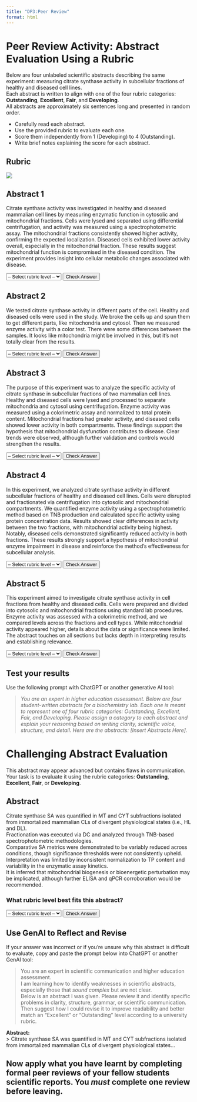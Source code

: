 ```yaml
---
title: "DP3:Peer Review"
format: html
---
```


# Peer Review Activity: Abstract Evaluation Using a Rubric

Below are four unlabeled scientific abstracts describing the same experiment: measuring citrate synthase activity in subcellular fractions of healthy and diseased cell lines.  
Each abstract is written to align with one of the four rubric categories: **Outstanding**, **Excellent**, **Fair**, and **Developing**.  
All abstracts are approximately six sentences long and presented in random order.

::: {.callout-tip title="Task Instructions"}
- Carefully read each abstract.
- Use the provided rubric to evaluate each one.
- Score them independently from 1 (Developing) to 4 (Outstanding).
- Write brief notes explaining the score for each abstract.
:::


## Rubric
![](rubric.png)

## Abstract 1

Citrate synthase activity was investigated in healthy and diseased mammalian cell lines by measuring enzymatic function in cytosolic and mitochondrial fractions.  Cells were lysed and separated using differential centrifugation, and activity was measured using a spectrophotometric assay.  The mitochondrial fractions consistently showed higher activity, confirming the expected localization.  Diseased cells exhibited lower activity overall, especially in the mitochondrial fraction. These results suggest mitochondrial function is compromised in the diseased condition.  The experiment provides insight into cellular metabolic changes associated with disease.

<select id="q1">
  <option value="">-- Select rubric level --</option>
  <option value="Outstanding">Outstanding</option>
  <option value="Excellent">Excellent</option>
  <option value="Fair">Fair</option>
  <option value="Developing">Developing</option>
</select>
<button onclick="checkAnswer('q1', 'Excellent', 'feedback1')">Check Answer</button>
<div id="feedback1" style="margin-top: 8px;"></div>

## Abstract 2

We tested citrate synthase activity in different parts of the cell. Healthy and diseased cells were used in the study. We broke the cells up and spun them to get different parts, like mitochondria and cytosol.  Then we measured enzyme activity with a color test.  There were some differences between the samples. It looks like mitochondria might be involved in this, but it's not totally clear from the results.

<select id="q2">
  <option value="">-- Select rubric level --</option>
  <option value="Outstanding">Outstanding</option>
  <option value="Excellent">Excellent</option>
  <option value="Fair">Fair</option>
  <option value="Developing">Developing</option>
</select>
<button onclick="checkAnswer('q2', 'Developing', 'feedback2')">Check Answer</button>
<div id="feedback2" style="margin-top: 8px;"></div>

## Abstract 3

The purpose of this experiment was to analyze the specific activity of citrate synthase in subcellular fractions of two mammalian cell lines.  Healthy and diseased cells were lysed and processed to separate mitochondria and cytosol using centrifugation.  Enzyme activity was measured using a colorimetric assay and normalized to total protein content.  Mitochondrial fractions had greater activity, and diseased cells showed lower activity in both compartments.  These findings support the hypothesis that mitochondrial dysfunction contributes to disease.  Clear trends were observed, although further validation and controls would strengthen the results.

<select id="q3">
  <option value="">-- Select rubric level --</option>
  <option value="Outstanding">Outstanding</option>
  <option value="Excellent">Excellent</option>
  <option value="Fair">Fair</option>
  <option value="Developing">Developing</option>
</select>
<button onclick="checkAnswer('q3', 'Outstanding', 'feedback3')">Check Answer</button>
<div id="feedback3" style="margin-top: 8px;"></div>


## Abstract 4

In this experiment, we analyzed citrate synthase activity in different subcellular fractions of healthy and diseased cell lines.  Cells were disrupted and fractionated via centrifugation into cytosolic and mitochondrial compartments.  We quantified enzyme activity using a spectrophotometric method based on TNB production and calculated specific activity using protein concentration data.  Results showed clear differences in activity between the two fractions, with mitochondrial activity being highest.  Notably, diseased cells demonstrated significantly reduced activity in both fractions.  These results strongly support a hypothesis of mitochondrial enzyme impairment in disease and reinforce the method’s effectiveness for subcellular analysis.

<select id="q4">
  <option value="">-- Select rubric level --</option>
  <option value="Outstanding">Outstanding</option>
  <option value="Excellent">Excellent</option>
  <option value="Fair">Fair</option>
  <option value="Developing">Developing</option>
</select>
<button onclick="checkAnswer('q4', 'Outstanding', 'feedback4')">Check Answer</button>
<div id="feedback4" style="margin-top: 8px;"></div>



## Abstract 5

This experiment aimed to investigate citrate synthase activity in cell fractions from healthy and diseased cells.  Cells were prepared and divided into cytosolic and mitochondrial fractions using standard lab procedures.  Enzyme activity was assessed with a colorimetric method, and we compared levels across the fractions and cell types.  While mitochondrial activity appeared higher, details about the data or significance were limited.  The abstract touches on all sections but lacks depth in interpreting results and establishing relevance.

<select id="q5">
  <option value="">-- Select rubric level --</option>
  <option value="Outstanding">Outstanding</option>
  <option value="Excellent">Excellent</option>
  <option value="Fair">Fair</option>
  <option value="Developing">Developing</option>
</select>
<button onclick="checkAnswer('q5', 'Fair', 'feedback5')">Check Answer</button>
<div id="feedback5" style="margin-top: 8px;"></div>

## Test your results

::: {.callout-note title="GenAI Prompt for Self-Assessment"}
Use the following prompt with ChatGPT or another generative AI tool:

> *You are an expert in higher education assessment. Below are four student-written abstracts for a biochemistry lab. Each one is meant to represent one of four rubric categories: Outstanding, Excellent, Fair, and Developing. Please assign a category to each abstract and explain your reasoning based on writing clarity, scientific voice, structure, and detail. Here are the abstracts: [Insert Abstracts Here].*
:::



```{=html}
<script>
  const feedback = {
    'Outstanding': "Outstanding abstracts are precise, concise, and show mastery of structure, logic, and voice.",
    'Excellent': "Excellent abstracts are clear and mostly well-structured, but may contain minor redundancy or less clarity in interpretation.",
    'Fair': "Fair abstracts are adequate but vague or overly general, with missed opportunities to emphasize interpretation or impact.",
    'Developing': "Developing abstracts use unclear or casual language, omit key elements, and lack logical flow or purpose."
  };

  function checkAnswer(selectId, correctAnswer, feedbackId) {
    const selected = document.getElementById(selectId).value;
    const feedbackBox = document.getElementById(feedbackId);
    if (selected === "") {
      feedbackBox.innerHTML = "<em>Please select an answer.</em>";
    } else if (selected === correctAnswer) {
      feedbackBox.innerHTML = "<strong style='color:green'>Correct!</strong><br>" + feedback[selected];
    } else {
      feedbackBox.innerHTML = "<strong style='color:red'>Incorrect.</strong> You selected <em>" + selected + "</em>, but this abstract better fits <strong>" + correctAnswer + "</strong>.<br>" + feedback[correctAnswer];
    }
  }
</script>
```

# Challenging Abstract Evaluation

This abstract may appear advanced but contains flaws in communication.  
Your task is to evaluate it using the rubric categories: **Outstanding**, **Excellent**, **Fair**, or **Developing**.

## Abstract

Citrate synthase SA was quantified in MT and CYT subfractions isolated from immortalized mammalian CLs of divergent physiological states (i.e., HL and DL).  
Fractionation was executed via DC and analyzed through TNB-based spectrophotometric methodologies.  
Comparative SA metrics were demonstrated to be variably reduced across conditions, though significance thresholds were not consistently upheld.  
Interpretation was limited by inconsistent normalization to TP content and variability in the enzymatic assay kinetics.  
It is inferred that mitochondrial biogenesis or bioenergetic perturbation may be implicated, although further ELISA and qPCR corroboration would be recommended.


### What rubric level best fits this abstract?

<select id="q_advanced">
  <option value="">-- Select rubric level --</option>
  <option value="Outstanding">Outstanding</option>
  <option value="Excellent">Excellent</option>
  <option value="Fair">Fair</option>
  <option value="Developing">Developing</option>
</select>
<button onclick="checkFairAnswer()">Check Answer</button>
<div id="fair_feedback" style="margin-top: 8px;"></div>

<div id="fair_explanation" style="display: none; margin-top: 20px;">
### Abstract grade explaination

| Problem Area                | What's Wrong                                                                 |
|----------------------------|------------------------------------------------------------------------------|
| Passive voice              | Obscures who did what; lacks clarity and accountability                     |
| Excessive jargon & acronyms| Uses unexplained abbreviations: SA, MT, CYT, CLs, HL/DL, DC, TP, ELISA, qPCR|
| Tense inconsistency        | Shifts from past ("was quantified") to present ("is inferred")              |
| Superficial complexity     | Complex phrasing covers weak experimental interpretation                    |
| Lack of clarity            | The results and implications are muddled or speculative                     |
</div>



## Use GenAI to Reflect and Revise

::: {.callout-important title="Required Follow-up Task"}
If your answer was incorrect or if you're unsure why this abstract is difficult to evaluate, copy and paste the prompt below into ChatGPT or another GenAI tool:

> You are an expert in scientific communication and higher education assessment.  
> I am learning how to identify weaknesses in scientific abstracts, especially those that *sound complex* but are not clear.  
> Below is an abstract I was given. Please review it and identify specific problems in clarity, structure, grammar, or scientific communication.  
> Then suggest how I could revise it to improve readability and better match an "Excellent" or "Outstanding" level according to a university rubric.  

 **Abstract:**  
> Citrate synthase SA was quantified in MT and CYT subfractions isolated from immortalized mammalian CLs of divergent physiological states...
:::



```{=html}
<script>
  function checkFairAnswer() {
    const selected = document.getElementById("q_advanced").value;
    const feedbackBox = document.getElementById("fair_feedback");
    const tableBox = document.getElementById("fair_explanation");
    if (selected === "") {
      feedbackBox.innerHTML = "<em>Please select an answer.</em>";
      tableBox.style.display = "none";
    } else if (selected === "Fair") {
      feedbackBox.innerHTML = "<strong style='color:green'>Correct!</strong>";
      tableBox.style.display = "block";
    } else {
      feedbackBox.innerHTML = "<strong style='color:red'>Incorrect.</strong> Try using the GenAI prompt below to reflect on why.";
      tableBox.style.display = "none";
    }
  }
</script>
```


## Now apply what you have learnt by completing formal peer reviews of your fellow students scientific reports. You *must* complete one review before leaving. 
